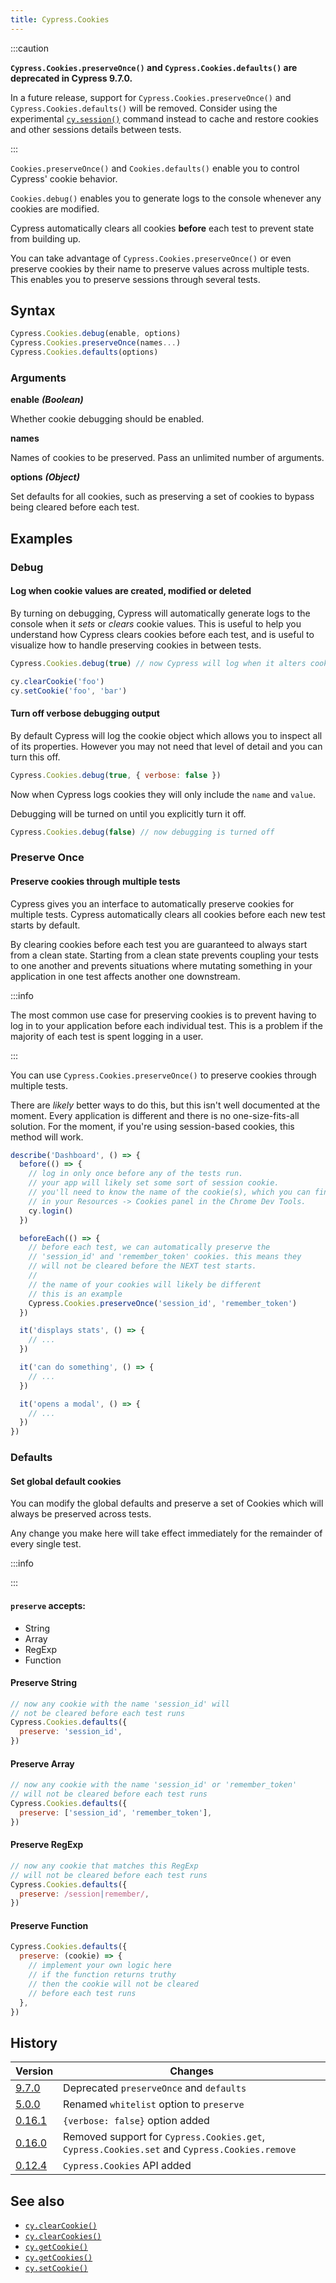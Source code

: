 ```yaml
---
title: Cypress.Cookies
---
```


:::caution

**<Icon name="exclamation-triangle" /> `Cypress.Cookies.preserveOnce()` and `Cypress.Cookies.defaults()` are deprecated in Cypress 9.7.0.**

In a future release, support for
`Cypress.Cookies.preserveOnce()` and `Cypress.Cookies.defaults()` will be
removed. Consider using the experimental [`cy.session()`](/api/commands/session)
command instead to cache and restore cookies and other sessions details between
tests.

:::

`Cookies.preserveOnce()` and `Cookies.defaults()` enable you to control Cypress'
cookie behavior.

`Cookies.debug()` enables you to generate logs to the console whenever any
cookies are modified.

Cypress automatically clears all cookies **before** each test to prevent state
from building up.

You can take advantage of `Cypress.Cookies.preserveOnce()` or even preserve
cookies by their name to preserve values across multiple tests. This enables you
to preserve sessions through several tests.

## Syntax

```javascript
Cypress.Cookies.debug(enable, options)
Cypress.Cookies.preserveOnce(names...)
Cypress.Cookies.defaults(options)
```

### Arguments

**<Icon name="angle-right"></Icon> enable** **_(Boolean)_**

Whether cookie debugging should be enabled.

**<Icon name="angle-right"></Icon> names**

Names of cookies to be preserved. Pass an unlimited number of arguments.

**<Icon name="angle-right"></Icon> options** **_(Object)_**

Set defaults for all cookies, such as preserving a set of cookies to bypass
being cleared before each test.

## Examples

### Debug

#### Log when cookie values are created, modified or deleted

By turning on debugging, Cypress will automatically generate logs to the console
when it _sets_ or _clears_ cookie values. This is useful to help you understand
how Cypress clears cookies before each test, and is useful to visualize how to
handle preserving cookies in between tests.

```javascript
Cypress.Cookies.debug(true) // now Cypress will log when it alters cookies

cy.clearCookie('foo')
cy.setCookie('foo', 'bar')
```

<DocsImage src="/img/api/cookies/cookies-in-console-log.png" alt="Console log when debugging cookies" ></DocsImage>

#### Turn off verbose debugging output

By default Cypress will log the cookie object which allows you to inspect all of
its properties. However you may not need that level of detail and you can turn
this off.

```javascript
Cypress.Cookies.debug(true, { verbose: false })
```

Now when Cypress logs cookies they will only include the `name` and `value`.

<DocsImage src="/img/api/cookies/debugger-console-log-of-cookies.png" alt="Console log cookies with debug" ></DocsImage>

Debugging will be turned on until you explicitly turn it off.

```javascript
Cypress.Cookies.debug(false) // now debugging is turned off
```

### Preserve Once

#### Preserve cookies through multiple tests

Cypress gives you an interface to automatically preserve cookies for multiple
tests. Cypress automatically clears all cookies before each new test starts by
default.

By clearing cookies before each test you are guaranteed to always start from a
clean state. Starting from a clean state prevents coupling your tests to one
another and prevents situations where mutating something in your application in
one test affects another one downstream.

:::info

The most common use case for preserving cookies is to prevent having to log in
to your application before each individual test. This is a problem if the
majority of each test is spent logging in a user.

:::

You can use `Cypress.Cookies.preserveOnce()` to preserve cookies through
multiple tests.

There are _likely_ better ways to do this, but this isn't well documented at the
moment. Every application is different and there is no one-size-fits-all
solution. For the moment, if you're using session-based cookies, this method
will work.

```javascript
describe('Dashboard', () => {
  before(() => {
    // log in only once before any of the tests run.
    // your app will likely set some sort of session cookie.
    // you'll need to know the name of the cookie(s), which you can find
    // in your Resources -> Cookies panel in the Chrome Dev Tools.
    cy.login()
  })

  beforeEach(() => {
    // before each test, we can automatically preserve the
    // 'session_id' and 'remember_token' cookies. this means they
    // will not be cleared before the NEXT test starts.
    //
    // the name of your cookies will likely be different
    // this is an example
    Cypress.Cookies.preserveOnce('session_id', 'remember_token')
  })

  it('displays stats', () => {
    // ...
  })

  it('can do something', () => {
    // ...
  })

  it('opens a modal', () => {
    // ...
  })
})
```

### Defaults

#### Set global default cookies

You can modify the global defaults and preserve a set of Cookies which will
always be preserved across tests.

Any change you make here will take effect immediately for the remainder of every
single test.

:::info

<SupportFileConfiguration />

:::

#### `preserve` accepts:

- String
- Array
- RegExp
- Function

#### Preserve String

```javascript
// now any cookie with the name 'session_id' will
// not be cleared before each test runs
Cypress.Cookies.defaults({
  preserve: 'session_id',
})
```

#### Preserve Array

```javascript
// now any cookie with the name 'session_id' or 'remember_token'
// will not be cleared before each test runs
Cypress.Cookies.defaults({
  preserve: ['session_id', 'remember_token'],
})
```

#### Preserve RegExp

```javascript
// now any cookie that matches this RegExp
// will not be cleared before each test runs
Cypress.Cookies.defaults({
  preserve: /session|remember/,
})
```

#### Preserve Function

```javascript
Cypress.Cookies.defaults({
  preserve: (cookie) => {
    // implement your own logic here
    // if the function returns truthy
    // then the cookie will not be cleared
    // before each test runs
  },
})
```

## History

| Version                                       | Changes                                                                                       |
| --------------------------------------------- | --------------------------------------------------------------------------------------------- |
| [9.7.0](/guides/references/changelog#9-7-0)   | Deprecated `preserveOnce` and `defaults`                                                      |
| [5.0.0](/guides/references/changelog#5-0-0)   | Renamed `whitelist` option to `preserve`                                                      |
| [0.16.1](/guides/references/changelog#0-16-1) | `{verbose: false}` option added                                                               |
| [0.16.0](/guides/references/changelog#0-16-0) | Removed support for `Cypress.Cookies.get`, `Cypress.Cookies.set` and `Cypress.Cookies.remove` |
| [0.12.4](/guides/references/changelog#0-12-4) | `Cypress.Cookies` API added                                                                   |

## See also

- [`cy.clearCookie()`](/api/commands/clearcookie)
- [`cy.clearCookies()`](/api/commands/clearcookies)
- [`cy.getCookie()`](/api/commands/getcookie)
- [`cy.getCookies()`](/api/commands/getcookies)
- [`cy.setCookie()`](/api/commands/setcookie)

